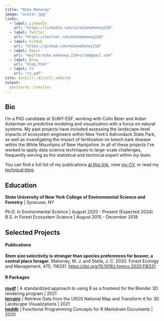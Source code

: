 ```yaml
---
title: "Mike Mahoney"
image: "avatar.jpg"
links:
  - label: LinkedIn
    url: "https://linkedin.com/in/mikemahoney218"
  - label: Twitter
    url: "https://twitter.com/mikemahoney218"
  - label: GitHub
    url: "https://github.com/mikemahoney218"
  - label: Email
    url: "mailto:mike.mahoney.218+site@gmail.com"
  - label: Blog
    url: "blog.html"
  - label: CV
    url: "cv.pdf"
site: distill::distill_website
output:
  postcards::trestles
---
```

 
## Bio

I'm a PhD candidate at SUNY-ESF, working with Colin Beier and Aidan Ackerman on
predictive modeling and visualization with a focus on natural systems. My 
past projects have included assessing the landscape-level impacts of ecosystem 
engineers within New York's Adirondack State Park, as well as investigating the 
impact of fertilization on beech bark disease within the White Mountains of New 
Hampshire. In all of these projects I've worked to apply data science techniques 
to large-scale challenges, frequently serving as the statistical and technical 
expert within my team.

You can find a full list of my publications [at this link](papers), view [my CV](cv.pdf),
or read my [technical blog](blog.html).

<p></p>

## Education

**State University of New York College of Environmental Science and Forestry** | Syracuse, NY

Ph.D. in Environmental Science | August 2020 - Present (Expected 2024)  
B.S. in Forest Ecosystem Science | August 2015 - December 2018

<p></p>

## Selected Projects

#### Publications

**Stem size selectivity is stronger than species preferences for beaver, a central place forager.**  Mahoney, M. J. and Stella, J. C. 2020. Forest Ecology and Management, 475, 118331. [https://doi.org/10.1016/j.foreco.2020.118331](https://doi.org/10.1016/j.foreco.2020.118331).

#### R Packages

**[mvdf](https://github.com/mikemahoney218/mvdf)** | A standardized approach to using R as a frontend for the Blender 3D rendering program | 2021  
**[terrainr](https://github.com/ropensci/terrainr)** | Retrieve Data from the USGS National Map and Transform it for 3D Landscape Visualizations | 2021  
**[heddlr](https://github.com/mikemahoney218/heddlr)** | Functional Programming Concepts for R Markdown Documents | 2020
